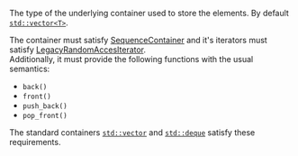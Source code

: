 The type of the underlying container used to store the elements. By default [`std::vector<T>`](/docs/std/containers/arrays/vector).

The container must satisfy [SequenceContainer](/docs/named_req/SequenceContainer) and it's iterators must satisfy [LegacyRandomAccesIterator](/docs/named_req/LegacyRandomAccesIterator).  
Additionally, it must provide the following functions with the usual semantics:
 - `back()`
 - `front()`
 - `push_back()`
 - `pop_front()`

The standard containers [`std::vector`](/docs/std/containers/arrays/vector) and [`std::deque`](/docs/std/containers/queues/queue) satisfy these requirements.
